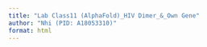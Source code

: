```yaml
---
title: "Lab Class11 (AlphaFold)_HIV Dimer_&_Own Gene"
author: "Nhi (PID: A18053310)"
format: html
---
```


